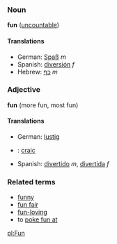 ===Noun===
'''fun''' ([[uncountable]])

====Translations====
*German: [[Spaß]] ''m''
*Spanish: [[diversión]] ''f''
*Hebrew: [[כף]] ''m''

===Adjective===
'''fun''' (more fun, most fun)

====Translations====
*German: [[lustig]]
*{{ga}}: [[craic]]
*Spanish: [[divertido]] ''m'', [[divertida]] ''f''

===Related terms===
*[[funny]]
*[[fun fair]]
*[[fun-loving]]
*to [[poke fun at]]

[[pl:Fun]]